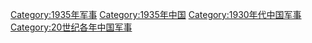 [[Category:1935年军事|Category:1935年军事]]
[[Category:1935年中国|Category:1935年中国]]
[[Category:1930年代中国军事|Category:1930年代中国军事]]
[[Category:20世纪各年中国军事|Category:20世纪各年中国军事]]